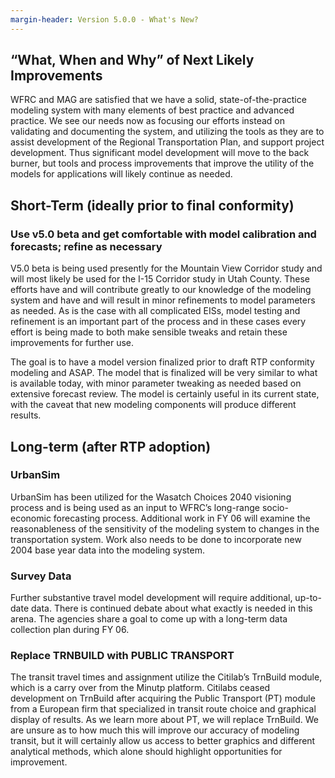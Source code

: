 ```yaml
---
margin-header: Version 5.0.0 - What's New?
---
```


## "What, When and Why" of Next Likely Improvements
WFRC and MAG are satisfied that we have a solid, state-of-the-practice modeling system with many elements of best practice and advanced practice. We see our needs now as focusing our efforts instead on validating and documenting the system, and utilizing the tools as they are to assist development of the Regional Transportation Plan, and support project development. Thus significant model development will move to the back burner, but tools and process improvements that improve the utility of the models for applications will likely continue as needed. 

## Short-Term (ideally prior to final conformity)
### Use v5.0 beta and get comfortable with model calibration and forecasts; refine as necessary

V5.0 beta is being used presently for the Mountain View Corridor study and will most likely be used for the I-15 Corridor study in Utah County. These efforts have and will contribute greatly to our knowledge of the modeling system and have and will result in minor refinements to model parameters as needed. As is the case with all complicated EISs, model testing and refinement is an important part of the process and in these cases every effort is being made to both make sensible tweaks and retain these improvements for further use.

The goal is to have a model version finalized prior to draft RTP conformity modeling and ASAP. The model that is finalized will be very similar to what is available today, with minor parameter tweaking as needed based on extensive forecast review. The model is certainly useful in its current state, with the caveat that new modeling components will produce different results.

## Long-term (after RTP adoption)
### UrbanSim
UrbanSim has been utilized for the Wasatch Choices 2040 visioning process and is being used as an input to WFRC’s long-range socio-economic forecasting process. Additional work in FY 06 will examine the reasonableness of the sensitivity of the modeling system to changes in the transportation system. Work also needs to be done to incorporate new 2004 base year data into the modeling system.

### Survey Data
Further substantive travel model development will require additional, up-to-date data. There is continued debate about what exactly is needed in this arena. The agencies share a goal to come up with a long-term data collection plan during FY 06.

### Replace TRNBUILD with PUBLIC TRANSPORT
The transit travel times and assignment utilize the Citilab’s TrnBuild module, which is a carry over from the Minutp platform. Citilabs ceased development on TrnBuild after acquiring the Public Transport (PT) module from a European firm that specialized in transit route choice and graphical display of results. As we learn more about PT, we will replace TrnBuild. We are unsure as to how much this will improve our accuracy of modeling transit, but it will certainly allow us access to better graphics and different analytical methods, which alone should highlight opportunities for improvement.

